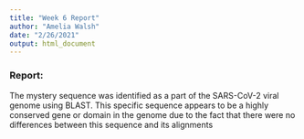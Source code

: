 ```yaml
---
title: "Week 6 Report"
author: "Amelia Walsh"
date: "2/26/2021"
output: html_document
---
```

### Report:

The mystery sequence was identified as a part of the SARS-CoV-2 viral genome using BLAST. This specific sequence appears to be a highly conserved gene or domain in the genome due to the fact that there were no differences between this sequence and its alignments